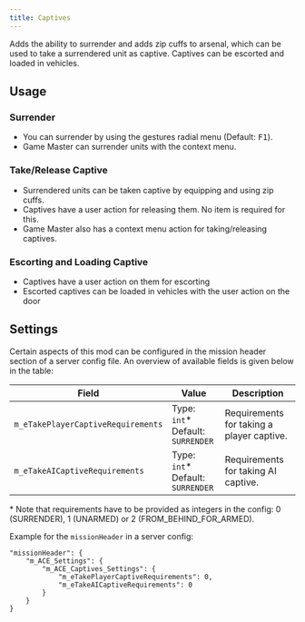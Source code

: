 ```yaml
---
title: Captives
---
```


Adds the ability to surrender and adds zip cuffs to arsenal, which can be used to take a surrendered unit as captive. Captives can be escorted and loaded in vehicles.

## Usage

### Surrender

- You can surrender by using the gestures radial menu (Default: <kbd>F1</kbd>).
- Game Master can surrender units with the context menu.

### Take/Release Captive

- Surrendered units can be taken captive by equipping and using zip cuffs.
- Captives have a user action for releasing them. No item is required for this.
- Game Master also has a context menu action for taking/releasing captives.

### Escorting and Loading Captive

- Captives have a user action on them for escorting
- Escorted captives can be loaded in vehicles with the user action on the door

## Settings

Certain aspects of this mod can be configured in the mission header section of a server config file. An overview of available fields is given below in the table:

| Field                                 | Value                | Description                                        |
| ------------------------------------- | -------------------- | -------------------------------------------------- |
| `m_eTakePlayerCaptiveRequirements`    | Type: `int`*<br />Default: `SURRENDER` | Requirements for taking a player captive. |
| `m_eTakeAICaptiveRequirements`        | Type: `int`*<br />Default: `SURRENDER` | Requirements for taking AI captive. |

\* Note that requirements have to be provided as integers in the config: 0 (SURRENDER), 1 (UNARMED) or 2 (FROM_BEHIND_FOR_ARMED).

Example for the `missionHeader` in a server config:
```
"missionHeader": {
    "m_ACE_Settings": {
        "m_ACE_Captives_Settings": {
            "m_eTakePlayerCaptiveRequirements": 0,
            "m_eTakeAICaptiveRequirements": 0
        }
    }
}
```
